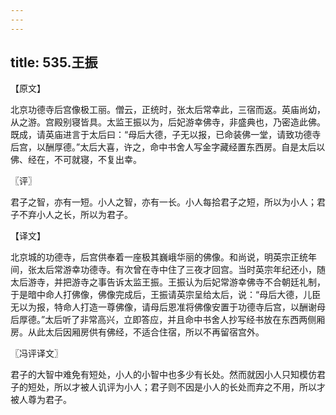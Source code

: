 ```yaml
---
---
---
```

title: 535.王振
---



【原文】

北京功德寺后宫像极工丽。僧云，正统时，张太后常幸此，三宿而返。英庙尚幼，从之游。宫殿别寝皆具。太监王振以为，后妃游幸佛寺，非盛典也，乃密造此佛。既成，请英庙进言于太后曰：“母后大德，子无以报，已命装佛一堂，请致功德寺后宫，以酬厚德。”太后大喜，许之，命中书舍人写金字藏经置东西房。自是太后以佛、经在，不可就寝，不复出幸。

〖评〗

君子之智，亦有一短。小人之智，亦有一长。小人每拾君子之短，所以为小人；君子不弃小人之长，所以为君子。

【译文】

北京城的功德寺，后宫供奉着一座极其巍峨华丽的佛像。和尚说，明英宗正统年间，张太后常游幸功德寺。有次曾在寺中住了三夜才回宫。当时英宗年纪还小，随太后游寺，并把游寺之事告诉太监王振。王振认为后妃常游幸佛寺不合朝廷礼制，于是暗中命人打佛像，佛像完成后，王振请英宗呈给太后，说：“母后大德，儿臣无以为报，特命人打造一尊佛像，请母后恩准将佛像安置于功德寺后宫，以酬谢母后厚德。”太后听了非常高兴，立即答应，并且命中书舍人抄写经书放在东西两侧厢房。从此太后因厢房供有佛经，不适合住宿，所以不再留宿宫外。

〖冯评译文〗

君子的大智中难免有短处，小人的小智中也多少有长处。然而就因小人只知模仿君子的短处，所以才被人讥评为小人；君子则不因是小人的长处而弃之不用，所以才被人尊为君子。